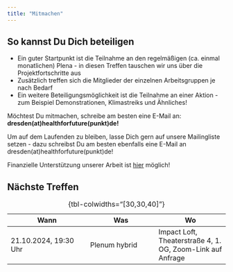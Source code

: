 ```yaml
---
title: "Mitmachen"
---
```


## So kannst Du Dich beteiligen
* Ein guter Startpunkt ist die Teilnahme an den regelmäßigen (ca. einmal monatlichen) Plena - in diesen Treffen tauschen wir uns über die Projektfortschritte aus
* Zusätzlich treffen sich die Mitglieder der einzelnen Arbeitsgruppen je nach Bedarf
* Ein weitere Beteiligungsmöglichkeit ist die Teilnahme an einer Aktion - zum Beispiel Demonstrationen, Klimastreiks und Ähnliches!

Möchtest Du mitmachen, schreibe am besten eine E-Mail an:  
**dresden(at)healthforfuture(punkt)de!**

Um auf dem Laufenden zu bleiben, lasse Dich gern auf unsere Mailingliste setzen - dazu schreibst Du am besten ebenfalls eine E-Mail an dresden(at)healthforfuture(punkt)de!

Finanzielle Unterstützung unserer Arbeit ist [hier](https://healthforfuture.de/spenden/) möglich!


## Nächste Treffen

| Wann                      | Was                   | Wo                     |
|---------------------------|-----------------------|------------------------|
| 21.10.2024, 19:30 Uhr | Plenum hybrid | Impact Loft, Theaterstraße 4, 1. OG, Zoom-Link auf Anfrage |
: {tbl-colwidths="[30,30,40]"}

<!-- | 10.7.2024, 19:30 Uhr | AG Koordination  | Voraussichtlich AHA Café | -->
<!-- | 30.7.2024, 14:00 Uhr | AG Nachhaltige Praxis  | Auf Anfrage | -->
<!-- | 7.3.2024, mittags | Infostand AG Ernährung | Kantine "Caruso" am Uniklinikum -->
<!-- | 1.3.2024 | Treffen der AG Lehre | ausstehend -->
<!-- | 4.3.2024, 19:00 Uhr | Treffen der AG Ernährung | Impact Loft Theaterstraße 4, 1. OG | -->